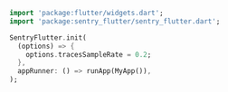 ```dart
import 'package:flutter/widgets.dart';
import 'package:sentry_flutter/sentry_flutter.dart';

SentryFlutter.init(
  (options) => {
    options.tracesSampleRate = 0.2;
  },
  appRunner: () => runApp(MyApp()),
);
```
